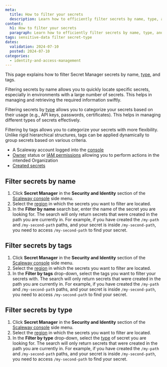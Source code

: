 ```yaml
---
meta:
  title: How to filter your secrets
  description: Learn how to efficiently filter secrets by name, type, and tags with our detailed documentation, and enhance your security practices.
content:
  h1: How to filter your secrets
  paragraph: Learn how to efficiently filter secrets by name, type, and tags with our detailed documentation, and enhance your security practices.
tags: sensitive-data filter secret-type
dates:
  validation: 2024-07-10
  posted: 2024-07-10
categories:
  - identity-and-access-management
---
```


This page explains how to filter Secret Manager secrets by name, [type](/identity-and-access-management/secret-manager/concepts/#secret-types), and tags.

Filtering secrets by name allows you to quickly locate specific secrets, especially in environments with a large number of secrets. This helps in managing and retrieving the required information swiftly.

Filtering secrets by [type](/identity-and-access-management/secret-manager/concepts/#secret-types) allows you to categorize your secrets based on their usage (e.g., API keys, passwords, certificates). This helps in managing different types of secrets effectively.

Filtering by tags allows you to categorize your secrets with more flexibility. Unlike rigid hierarchical structures, tags can be applied dynamically to group secrets based on various criteria.

<Macro id="requirements" />

- A Scaleway account logged into the [console](https://console.scaleway.com)
- [Owner](/identity-and-access-management/iam/concepts/#owner) status or [IAM permissions](/identity-and-access-management/iam/concepts/#permission) allowing you to perform actions in the intended Organization
- [Created secrets](/identity-and-access-management/secret-manager/how-to/create-secret/)


## Filter secrets by name

1. Click **Secret Manager** in the **Security and Identity** section of the [Scaleway console](https://console.scaleway.com/) side menu.
2. Select the [region](/identity-and-access-management/secret-manager/concepts/#region) in which the secrets you want to filter are located.
3. In the **Filter by name** search bar, enter the name of the secret you are looking for.
    <Message type="important">
     The search will only return secrets that were created in the path you are currently in. For example, if you have created the `/my-path` and `/my-second-path` paths, and your secret is inside `/my-second-path`, you need to access `/my-second-path` to find your secret.
    </Message>

## Filter secrets by tags

1. Click **Secret Manager** in the **Security and Identity** section of the [Scaleway console](https://console.scaleway.com/) side menu.
2. Select the [region](/identity-and-access-management/secret-manager/concepts/#region) in which the secrets you want to filter are located.
3. In the **Filter by tags** drop-down, select the tags you want to filter your secrets with.
    <Message type="important">
     The search will only return secrets that were created in the path you are currently in. For example, if you have created the `/my-path` and `/my-second-path` paths, and your secret is inside `/my-second-path`, you need to access `/my-second-path` to find your secret.
    </Message>


## Filter secrets by type

1. Click **Secret Manager** in the **Security and Identity** section of the [Scaleway console](https://console.scaleway.com/) side menu.
2. Select the [region](/identity-and-access-management/secret-manager/concepts/#region) in which the secrets you want to filter are located.
3. In the **Filter by type** drop-down, select the [type](/identity-and-access-management/secret-manager/concepts/#secret-types) of secret you are looking for.
    <Message type="important">
     The search will only return secrets that were created in the path you are currently in. For example, if you have created the `/my-path` and `/my-second-path` paths, and your secret is inside `/my-second-path`, you need to access `/my-second-path` to find your secret.
    </Message>

